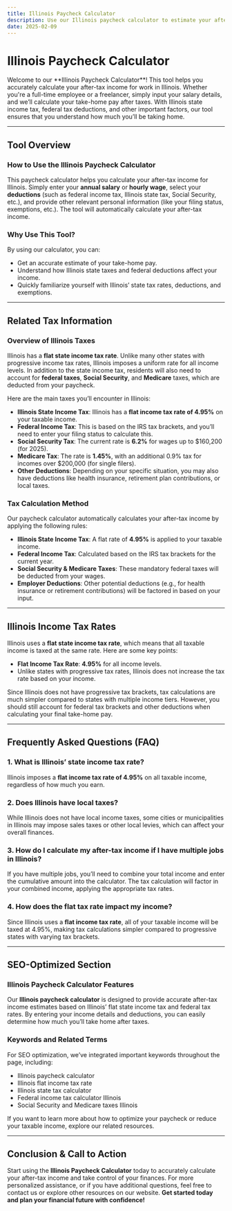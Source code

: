 ```yaml
---
title: Illinois Paycheck Calculator
description: Use our Illinois paycheck calculator to estimate your after-tax income. Learn about Illinois state taxes, federal deductions, and how they impact your take-home pay.
date: 2025-02-09
---
```



<h1 className="text-2xl md:text-3xl font-bold text-gray-800 mb- mt-3 text-center">Illinois Paycheck Calculator</h1>

<div className="mb-3 prose prose-blue max-w-none bg-gray-100 px-4 py-2 rounded-lg">
    <p className="text-gray-600">
    Welcome to our **Illinois Paycheck Calculator**! This tool helps you accurately calculate your after-tax income for work in Illinois. Whether you're a full-time employee or a freelancer, simply input your salary details, and we’ll calculate your take-home pay after taxes. With Illinois state income tax, federal tax deductions, and other important factors, our tool ensures that you understand how much you’ll be taking home.
    </p>
</div>

<PaycheckCalculator stateTaxRate={0.0495} />

---

## Tool Overview

### **How to Use the Illinois Paycheck Calculator**

This paycheck calculator helps you calculate your after-tax income for Illinois. Simply enter your **annual salary** or **hourly wage**, select your **deductions** (such as federal income tax, Illinois state tax, Social Security, etc.), and provide other relevant personal information (like your filing status, exemptions, etc.). The tool will automatically calculate your after-tax income.

### **Why Use This Tool?**

By using our calculator, you can:
- Get an accurate estimate of your take-home pay.
- Understand how Illinois state taxes and federal deductions affect your income.
- Quickly familiarize yourself with Illinois’ state tax rates, deductions, and exemptions.

---

## Related Tax Information

### **Overview of Illinois Taxes**

Illinois has a **flat state income tax rate**. Unlike many other states with progressive income tax rates, Illinois imposes a uniform rate for all income levels. In addition to the state income tax, residents will also need to account for **federal taxes**, **Social Security**, and **Medicare** taxes, which are deducted from your paycheck.

Here are the main taxes you’ll encounter in Illinois:
- **Illinois State Income Tax**: Illinois has a **flat income tax rate of 4.95%** on your taxable income.
- **Federal Income Tax**: This is based on the IRS tax brackets, and you’ll need to enter your filing status to calculate this.
- **Social Security Tax**: The current rate is **6.2%** for wages up to $160,200 (for 2025).
- **Medicare Tax**: The rate is **1.45%**, with an additional 0.9% tax for incomes over $200,000 (for single filers).
- **Other Deductions**: Depending on your specific situation, you may also have deductions like health insurance, retirement plan contributions, or local taxes.

### **Tax Calculation Method**

Our paycheck calculator automatically calculates your after-tax income by applying the following rules:
- **Illinois State Income Tax**: A flat rate of **4.95%** is applied to your taxable income.
- **Federal Income Tax**: Calculated based on the IRS tax brackets for the current year.
- **Social Security & Medicare Taxes**: These mandatory federal taxes will be deducted from your wages.
- **Employer Deductions**: Other potential deductions (e.g., for health insurance or retirement contributions) will be factored in based on your input.

---

## Illinois Income Tax Rates

Illinois uses a **flat state income tax rate**, which means that all taxable income is taxed at the same rate. Here are some key points:
- **Flat Income Tax Rate**: **4.95%** for all income levels.
- Unlike states with progressive tax rates, Illinois does not increase the tax rate based on your income.

Since Illinois does not have progressive tax brackets, tax calculations are much simpler compared to states with multiple income tiers. However, you should still account for federal tax brackets and other deductions when calculating your final take-home pay.

---

## Frequently Asked Questions (FAQ)

### **1. What is Illinois’ state income tax rate?**

Illinois imposes a **flat income tax rate of 4.95%** on all taxable income, regardless of how much you earn.

### **2. Does Illinois have local taxes?**

While Illinois does not have local income taxes, some cities or municipalities in Illinois may impose sales taxes or other local levies, which can affect your overall finances.

### **3. How do I calculate my after-tax income if I have multiple jobs in Illinois?**

If you have multiple jobs, you’ll need to combine your total income and enter the cumulative amount into the calculator. The tax calculation will factor in your combined income, applying the appropriate tax rates.

### **4. How does the flat tax rate impact my income?**

Since Illinois uses a **flat income tax rate**, all of your taxable income will be taxed at 4.95%, making tax calculations simpler compared to progressive states with varying tax brackets.

---

## SEO-Optimized Section

### **Illinois Paycheck Calculator Features**

Our **Illinois paycheck calculator** is designed to provide accurate after-tax income estimates based on Illinois’ flat state income tax and federal tax rates. By entering your income details and deductions, you can easily determine how much you’ll take home after taxes.

### **Keywords and Related Terms**

For SEO optimization, we’ve integrated important keywords throughout the page, including:
- Illinois paycheck calculator
- Illinois flat income tax rate
- Illinois state tax calculator
- Federal income tax calculator Illinois
- Social Security and Medicare taxes Illinois

If you want to learn more about how to optimize your paycheck or reduce your taxable income, explore our related resources.

---

## Conclusion & Call to Action

Start using the **Illinois Paycheck Calculator** today to accurately calculate your after-tax income and take control of your finances. For more personalized assistance, or if you have additional questions, feel free to contact us or explore other resources on our website. **Get started today and plan your financial future with confidence!**

